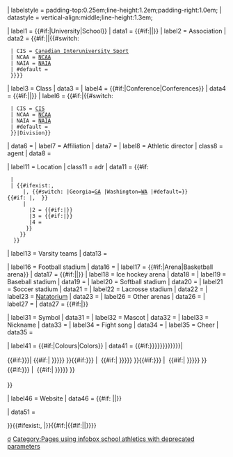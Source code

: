 {{Infobox
| bodyclass = vcard
| aboveclass = fn org
| above = {{{name|<includeonly>{{PAGENAME}}</includeonly>}}}

| image = {{#invoke:InfoboxImage|InfoboxImage|image={{{logo|}}}|size={{{logo_width|100x150px}}}|title=Logo}}
| labelstyle = padding-top:0.25em;line-height:1.2em;padding-right:1.0em; <!--(modified {{longitem}})-->
| datastyle = vertical-align:middle;line-height:1.3em;<!--padding-right:1.0em;-->

| label1  = {{#if:{{{university|}}}|University|School}}
| data1   = {{#if:{{{university|}}}|{{{university}}}|{{{school|}}}}}
| label2  = Association
| data2   = {{#if:{{{division|}}}||{{#switch:{{{association|}}}
  | CIS = [[Canadian Interuniversity Sport]]
  | NCAA = [[National Collegiate Athletic Association|NCAA]]
  | NAIA = [[National Association of Intercollegiate Athletics|NAIA]]
  | #default = {{{association|}}}
  }}}}
| label3  =  Class
| data3   = {{{class|}}}
| label4  = {{#if:{{{conference|}}}|Conference|Conferences}}
| data4   = {{#if:{{{conference|}}}|{{{conference}}}|{{{conferences|}}}}}
| label6  = {{#if:{{{association|}}}|{{#switch:{{{association|}}}
  | CIS = [[Canadian Interuniversity Sport|CIS]]
  | NCAA = [[National Collegiate Athletic Association|NCAA]]
  | NAIA = [[National Association of Intercollegiate Athletics|NAIA]]
  | #default = {{{association|}}}
  }}|Division}}
| data6   = {{{division|}}}
| label7  = Affiliation
| data7   = {{{affiliation|}}}
| label8  = Athletic director
| class8  = agent
| data8   = {{{director|}}}

| label11 = Location
| class11 = adr
| data11  = {{#if:{{{location|}}}
  | {{{location}}}
  | {{#ifexist:{{{city}}}, {{{state}}}
      |<span class="locality">[[{{{city}}}, {{{state}}}|{{{city}}}]]</span>, <span class="region">{{#switch:{{{state}}} |Georgia=[[Georgia (U.S. state)|GA]] |Washington=[[Washington (U.S. state)|WA]] |#default=[[{{{state}}}|{{{stateabb}}}]]}}</span>{{#if: {{{country|}}}|,  {{{country}}}}}
      |{{comma separated entries
        |1 = {{#if:{{{city|}}}|<span class="locality">{{{city}}}</span>}}
        |2 = {{#if:{{{state|}}}|<span class="region">{{{state}}}</span>}}
        |3 = {{#if:{{{province|}}}|<span class="region">{{{province}}}</span>}}
        |4 = {{{country|}}}
       }}
     }}
   }}

| label13 = Varsity teams
| data13  = {{{teams|}}}

| label16 = Football stadium
| data16  = {{{stadium|}}}
| label17 = {{#if:{{{arena|}}}|Arena|Basketball arena}}
| data17  = {{#if:{{{arena|}}}|{{{arena}}}|{{{basketballarena|}}}}}
| label18 = Ice&nbsp;hockey arena
| data18  = {{{icehockeyarena|}}}
| label19 = Baseball stadium
| data19  = {{{baseballfield|}}}
| label20 = Softball stadium
| data20  = {{{softballstadium|}}}
| label21 = Soccer stadium
| data21  = {{{soccerstadium|}}}
| label22 = Lacrosse stadium
| data22  = {{{lacrossestadium|}}}
| label23 = [[Natatorium]]
| data23  = {{{natatorium|}}}
| label26 = Other arenas
| data26  = {{{arena2|}}}
| label27 = {{{othersite label}}}
| data27  = {{#if:{{{othersite label|}}}|{{{othersite|}}}}}

| label31 = Symbol
| data31  = {{{symbol|}}}
| label32 = Mascot
| data32  = {{{mascot|}}}
| label33 = Nickname
| data33  = {{{nickname|}}}
| label34 = Fight song
| data34  = {{{fightsong|}}}
| label35 = Cheer
| data35  = {{{cheer|}}}

| label41 = {{#if:{{{colour1|}}}|Colours|Colors}}
| data41  = {{#if:{{{colour1|{{{color1|}}}}}}{{{colour2|{{{color2|}}}}}}{{{colour3|{{{color3|}}}}}}{{{colour4|{{{color4|}}}}}}|
<div style="line-height:1.6em;"><!--
-->{{#if:{{{colour1|{{{color1|}}}}}}|       {{#if:{{{hex1|}}}|{{color box|#{{{hex1}}}}}&nbsp;}}{{{colour1|{{{color1}}}}}}
}}{{#if:{{{colour2|{{{color2|}}}}}} |&nbsp; {{#if:{{{hex2|}}}|{{color box|#{{{hex2}}}}}&nbsp;}}{{{colour2|{{{color2}}}}}}
}}{{#if:{{{colour3|{{{color3|}}}}}} |&nbsp; {{#if:{{{hex3|}}}|{{color box|#{{{hex3}}}}}&nbsp;}}{{{colour3|{{{color3}}}}}}
}}{{#if:{{{colour4|{{{color4|}}}}}} |&nbsp; {{#if:{{{hex4|}}}|{{color box|#{{{hex4}}}}}&nbsp;}}{{{colour4|{{{color4}}}}}}
}}</div>}}

| label46 = Website
| data46  = {{#if:{{{pageurl|}}} |{{URL|1={{{pageurl}}}}}|{{{website|}}}}}

| data51  = {{{altlogo|}}}

}}{{#ifexist:{{{city}}}, {{{state}}}|[[Category:Pages using infobox school athletics with deprecated parameters|σ]]}}{{#if:{{{division|}}}|{{#if:{{{association|}}}||[[Category:Pages using infobox school athletics with deprecated parameters]]}}}}<noinclude>

{{documentation}}
<!---PLEASE ADD ANY CATEGORIES ETC TO THE /doc SUBPAGE, NOT HERE - THANKS--->
</noinclude>
